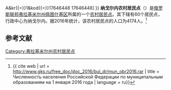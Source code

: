 {{Infobox Settlement
| official_name = 纳戈尔内农村居民点
| native_name = Нагорное сельское поселение
| settlement_type = [[农村居民点|农村居民点]]
| pushpin_map = European Russia
| pushpin_map_caption = 在[[歐洲俄羅斯|俄羅斯歐洲部分]]的位置
| subdivision_type = [[国家|国家]]
| subdivision_type1 = [[州_(俄罗斯)|州]]
| subdivision_type2 = [[区_(苏联)|区]]
| subdivision_name = {{RUS}}
| subdivision_name1 = [[弗拉基米尔州|弗拉基米尔州]]
| subdivision_name2 = [[佩图什基区|佩图什基区]]
| seat_type = 行政中心
| seat = 纳戈尔内
| population_as_of=2016
| population_footnotes = <ref name=stat />
| population_total = 4174
| coordinates_display = inline,title
| latd = 55.9173024 | latm =  | lats =  | latNS = N
| longd = 39.2086493 | longm =  | longs =  | longEW = E
| timezone = [[莫斯科时间|MSK]]
| utc_offset = +3
| blank_name = [[俄罗斯市政土地区划代码|OKTMO编码]]
| blank_info = [http://classif.spb.ru/classificators/view/tma.php?st{{=}}A&kr{{=}}1&kod{{=}}17646448 17646448]
}}
'''纳戈尔内农村居民点'''（{{lang-ru|Нагорное сельское поселение}}）是[[俄罗斯联邦|俄罗斯联邦]][[弗拉基米尔州|弗拉基米尔州]][[佩图什基区|佩图什基区]]所属的一个[[农村居民点|农村居民点]]。其下辖有60个居民点，行政中心为纳戈尔内。据2016年统计，该农村居民点的人口为4174人。<ref name=stat>{{ cite web | url = http://www.gks.ru/free_doc/doc_2016/bul_dr/mun_obr2016.rar | title = Численность населения Российской Федерации по муниципальным образованиям на 1 января 2016 года | language = ru}}</ref>

== 参考文献 ==
{{reflist}}

{{Russia-stub}}

[[Category:弗拉基米尔州农村居民点|Category:弗拉基米尔州农村居民点]]